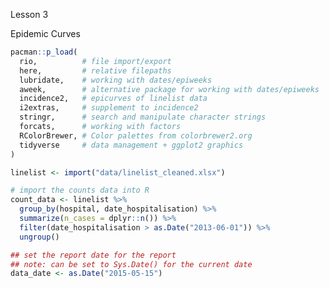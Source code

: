 Lesson 3

Epidemic Curves

```r
pacman::p_load(
  rio,          # file import/export
  here,         # relative filepaths 
  lubridate,    # working with dates/epiweeks
  aweek,        # alternative package for working with dates/epiweeks
  incidence2,   # epicurves of linelist data
  i2extras,     # supplement to incidence2
  stringr,      # search and manipulate character strings
  forcats,      # working with factors
  RColorBrewer, # Color palettes from colorbrewer2.org
  tidyverse     # data management + ggplot2 graphics
) 
```

```r
linelist <- import("data/linelist_cleaned.xlsx")
```

```r
# import the counts data into R
count_data <- linelist %>% 
  group_by(hospital, date_hospitalisation) %>% 
  summarize(n_cases = dplyr::n()) %>% 
  filter(date_hospitalisation > as.Date("2013-06-01")) %>% 
  ungroup()
```

```r
## set the report date for the report
## note: can be set to Sys.Date() for the current date
data_date <- as.Date("2015-05-15")
```
